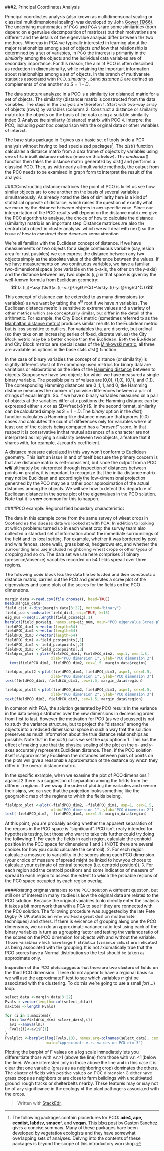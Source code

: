 ###2.   Principal Coordinates Analysis

Principal coordinates analysis (also known as multidimensional scaling or classical multidimensional scaling) was developed by John [Gower (1966)](http://hsta559s12.pbworks.com/w/file/fetch/53338762/gower1966.pdf).  The underlying mathematics of PCO and PCA share some similarities (both depend on eigenvalue decomposition of matrices) but their motivations are different and the details of the eigenvalue analysis differ between the two methods.  Whereas in PCA we typically interested in learning about the major relationships among a set of objects *and* how that relationship is determined by a set of variables, in PCO the interest is primarily in the *similarity* among the objects and the individual data variables are of secondary importance.  For this reason, the aim of PCO is often described as reduction in dimensionality, while retaining the important information about relationships among a set of objects.  In the branch of multivariate statistics associated with PCO, *similarity* , $S$and *distance* $D$ are defined as complements of one another so $S=1-D$.

The data structure analyzed in a PCO is a similarity (or distance) matrix for a set of objects.  The similarity (distance) matrix is constructed from the data variables.  The steps in the analysis are therefor:
1. Start with two-way array of objects (rows) by variables (columns
2. Construct a distance or similarity matrix for the objects on the basis of the data using a suitable similarity index
3. Analyze the similarity (distance) matrix with PCO
4. Interpret the PCO, including *post hoc* comparison with the original data or other variables of interest.

The base stats package in R gives us a basic set of tools to do a PCO analysis without having to load specialized packages[^1].  The *dist*() function calculates a distance matrix from a data frame of objects by variables using one of its inbuilt distance metrics (more on this below).  The *cmdscale*() function then takes the distance matrix generated by *dist*() and performs a classical PCO.  Then, as with nearly all multivariate methods, the output from the PCO needs to be examined in graph form to interpret the result of the analysis.

####Constructing distance matrices
The point of PCO is to let us see how similar objects are to one another on the basis of several variables simultaneously. As already noted the idea of similarity here is a kind of statistical opposite of distance, which raises the question of exactly what we mean by the distance between objects in any specific case.  Since our interpretation of the PCO results will depend on the distance matrix we give the PCO algorithm to analyze, the choice of how to calculate the distance (similarity) matrix is an important step.  Distance matrices are also the central data object in cluster analysis (which we will deal with next) so the issue of how to construct them deserves some attention.

We're all familiar with the Euclidean concept of distance.  If we have measurements on two objects for a single continuous variable (say, lesion area for rust pustules) we can express the distance between any two objects simply as the absolute value of the difference between the values.  If we have measurements on two continuous variables, we have a familiar two-dimensional space (one variable on the *x*-axis, the other on the *y*-axis) and the distance between any two objects $(i,j)$ in that space is given by the well-known formula  from Euclidean geometry:$$
D_{i,j}=\sqrt{\left(x_{i}-x_{j}\right)^{2}+\left(y_{i}-y_{j}\right)^{2}}$$

This concept of distance can be extended to as many dimensions (or variables) as we want by taking the $n^{th}$ root if we have $n$ variables.   The Euclidean distance metric is sensitive to extreme values and a variety of other metrics which are conceptually similar, but differ in the detail of the arithmetic. For example, the City Block metric (sometimes referred to as the [Manhattan distance metric](https://en.wikipedia.org/wiki/Taxicab_geometry)) produces similar results to the Euclidean metric but is less sensitive to outliers.  For variables that are discrete, but ordinal (so they take on an increasing series of fixed, discrete values) the City Block metric may be a better choice than the Euclidean.  Both the Euclidean and City Block metrics are special cases of the [Minkowski metric](https://en.wikipedia.org/wiki/Minkowski_distance), all three are available as options in the base stats *dist*() function.

In the case of binary variables the concept of distance (or similarity) is slightly different.  Most of the commonly used metrics for binary data are variations or elaborations on the idea of the [Hamming distance](https://en.wikipedia.org/wiki/Hamming_distance) between to objects.  Suppose we have two objects for which we have measured a single binary variable.  The possible pairs of values are (0,0), (1,0), (0,1), and (1,1).  The corresponding Hamming distances are 0 ,1, 1, and 0; the Hamming distance measures the number of pairwise differences between a pair of strings of equal length.  So. if we have $n$ binary variables measured on a pair of objects at the variables differ at $x$ positions the Hamming distance can be expressed either a $x$ or as $D=\frac{x}{n}$.   In the second format, similarity can be calculated simply as  $S= 1-D$. The *binary* option in the *dist*() function calculates a Hamming-like distance measure that ignores (0,0) cases and calculates the count of differences only for variables where at least one of the objects being compared has a "*present*" score.  In that respect it is conservative in that mutual absences of a character are not interpreted as implying a similarity between two objects, a feature that it shares with, for example, Jaccard's coefficient.

A distance measure calculated in this way won't conform to Euclidean geometry.  This isn't an issue in and of itself because the primary concern is that any distance matrix is self-consistent, but since the output from a PCO ***will*** ultimately be interpreted through inspection of distances between points on graphs, it is important to recognize that the initial distance matrix may not be Euclidean and accordingly the low-dimensional projection generated by the PCO may be a rather poor approximation of the actual distances among the objects.  We will see how to detect this departure of Euclidean distance in the scree plot of the eigenvalues in the PCO solution.  Note that it is **very** common for this to happen.

####PCO example: Regional field boundary characteristics

The data in this example come from the same survey of wheat crops in Scotland as the disease data we looked at with PCA.  In addition to looking at which problems turned up in each wheat crop the survey team also collected a standard set of information about the immediate surroundings of the field and its local setting.  For example, whether it was bordered by post and wire fences, stone walls, grass banks, hedgerows etc, and whether the surrounding land use included neighboring wheat crops or other types of cropping and so on.  The data set we use here comprises 31 binary (presence/absence) variables recorded on 54 fields spread over three regions.

The following code block lets the data file be loaded and then constructs a distance matrix, carries out the PCO and generates a scree plot of the eigenvalues and some plots of the scores for the fields on the PCO dimensions.

```{r}
margin_data <-read.csv(file.choose(), head=TRUE)
head(margin_data)
field_dist <-dist(margin_data[3:22], method="binary")
field_pco <-cmdscale(field_dist, eig=TRUE, k=15)
eig_num <-seq(1,length(field_pco$eig),1)
barplot(field_pco$eig, names.arg=eig_num, main="PCO eigenvalue Scree plot")
fieldPCO_dim1 <-vector(length=54)
fieldPCO_dim2 <-vector(length=54)
fieldPCO_dim3 <-vector(length=54)
fieldPCO_dim1 <-field_pco$points[,1]
fieldPCO_dim2 <-field_pco$points[,2]
fieldPCO_dim3 <-field_pco$points[,3]
fieldpco_plot <-plot(fieldPCO_dim1, fieldPCO_dim2, asp=1, cex=1.5,
                     xlab="PCO dimension 1", ylab="PCO dimension 2")
  text(fieldPCO_dim1, fieldPCO_dim2, cex=1.5, margin_data$region)

fieldpco_plot2 <-plot(fieldPCO_dim1, fieldPCO_dim3, asp=1, cex=1.5,
                     xlab="PCO dimension 1", ylab="PCO dimension 3")
text(fieldPCO_dim1, fieldPCO_dim3, cex=1.5, margin_data$region)

fieldpco_plot3 <-plot(fieldPCO_dim2, fieldPCO_dim3, asp=1, cex=1.5,
                     xlab="PCO dimension 2", ylab="PCO dimension 3")
text(fieldPCO_dim2, fieldPCO_dim3, cex=1.5, margin_data$region)
```
In common with PCA, the solution generated by PCO results in the variance in the data being distributed over the new dimensions in decreasing order from first to last.  However the motivation for PCO (as we discussed) is not to study the variance structure, but to project the "distance" among the objects into a reduced dimensional space in such a way that the solution preserves as much information about the true distance relationships as possible.  Note that in the *plot*() calls we set the *asp* option = 1.  This has the effect of making sure that the physical scaling of the plot on the *x*- and *y*-axes accurately represents Euclidean distance.  Then, if the PCO solution itself is approximately Euclidean the distances between pairs of points on the plots will give a reasonable approximation of the distance by which they differ in the overall distance matrix.

In the specific example, when we examine the plot of PCO dimensions 1 against 2 there is a suggestion of separation among the fields from the different regions. If we swap the order of plotting the variables and reverse their signs, we can see that the projection looks something like the geographic map of the regions to which the fields belong.
```{r}
fieldpco_plot <-plot(-fieldPCO_dim2, -fieldPCO_dim1, asp=1, cex=1.5,
                     xlab="PCO dimension 1", ylab="PCO dimension 2")
text(-fieldPCO_dim2, -fieldPCO_dim1, cex=1.5, margin_data$region)
```

At this point, you are probably asking whether the apparent separation of the regions in the PCO space is "significant".  PCO isn't really intended for hypothesis testing, but those who want to take this further could try doing the following:
1. For each the fields in each region, calculate the centroid position in the PCO space for dimensions 1 and 2 (NOTE there are several choices for how you could calculate the centroid).
2. For each region calculate a measure to variability in the scores along each PCO dimension (your choice of measure of spread might be linked to how you choose to calculate your estimate of central tendency (i.e. centroid position)).
3. For each region add the centroid positions and some indication of measure of spread to each region to assess the extent to which the probable regions of the PCO space occupied by each region overlap.

####Relating original variables to the PCO solution
A different question, but still one of interest in many studies is how the original data are related to the PCO solution. Because the original variables to do directly enter the analysis it takes a bit more work than with a PCA to see if they are connected with the PCO solution. The following procedure was suggested by the late Pete Digby (A UK statistician who worked a great deal on multivariate techniques) and others.  If there is evidence of grouping along one the PCO dimensions, we can do an approximate variance ratio test using each of the binary variables in turn as a grouping factor and testing the variance ratio of the scores on the PCO dimension for objects with and without the variable. Those variables which have large F statistics (variance ratios) are indicated as being associated with the grouping.  It is not axiomatically true that the PCO scores have a Normal distribution so the test should be taken as approximate only.

Inspection of the PCO plots suggests that there are two clusters of fields on the third PCO dimension.  These do not appear to have a regional basis so we will use the approximate F test to see which variables might be associated with the clustering.  To do this we're going to use a small *for*{...} loop.
```{r}
select_data <-margin_data[3:22]
Fvals <-vector(length=ncol(select_data))
maxitem <-length(Fvals)

for (i in 1:maxitem){
  lm1<-lm(fieldPCO_dim3~select_data[,i])
  av1 <-anova(lm1)
  Fvals[i]<-av1$F[1]
}
Fvalplot <-barplot(log(Fvals,10), names.arg=colnames(select_data), cex.names=0.5, 
                   main="Approximate v.r. values on PCO dim 3")
```
Plotting the barplot of F values on a log scale immediately lets you differentiate those with v.r.>1 (above the line) from those with v.r. <1 (below the line).  We are interested only in those above the line and in this case it is clear that one variable (grass as aa neighboring crop) dominates the others. The cluster of fields with positive values on PCO dimension 3 either have grass crops as neighbors or are close to farm buildings with uncultivated ground, rough tracks or shelterbelts nearby. These features may or may not be of any significance in the ecology of the plant pathogens associated with the crops.


[^1]:  The following packages contain procedures for PCO:  **ade4, ape, ecodist, labdsv, smacof**, and **vegan**.  [This blog post](http://gastonsanchez.com/blog/how-to/2013/01/23/MDS-in-R.html) by Gaston Sanchez gives a concise summary.  Many of these packages have been developed by vegetation ecologists and they have somewhat overlapping sets of analyses. Delving into the contents of these packages is beyond the scope of this introductory workshop.

> Written with [StackEdit](https://stackedit.io/).
